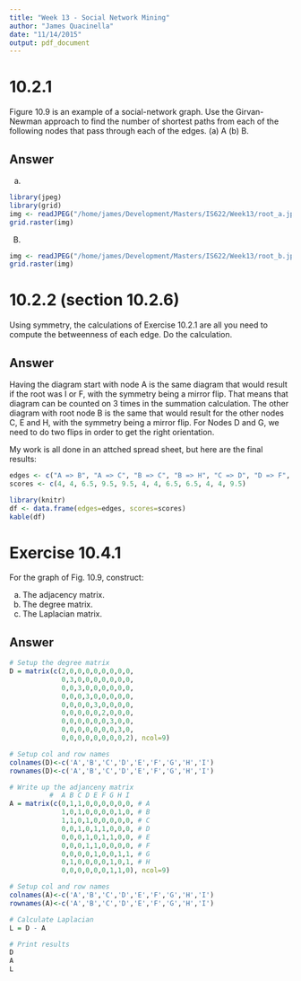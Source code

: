 ```yaml
---
title: "Week 13 - Social Network Mining"
author: "James Quacinella"
date: "11/14/2015"
output: pdf_document
---
```




# 10.2.1

Figure 10.9 is an example of a social-network graph. Use the Girvan-Newman approach to find the number of shortest paths from each of the following nodes that pass through each of the edges. (a) A (b) B.

## Answer 

(a)

```r
library(jpeg)
library(grid)
img <- readJPEG("/home/james/Development/Masters/IS622/Week13/root_a.jpg")
grid.raster(img)
```

(B) 

```r
img <- readJPEG("/home/james/Development/Masters/IS622/Week13/root_b.jpg")
grid.raster(img)
```

\pagebreak 

# 10.2.2 (section 10.2.6)

Using symmetry, the calculations of Exercise 10.2.1 are all you need to compute the betweenness of each edge. Do the calculation.

## Answer

Having the diagram start with node A is the same diagram that would result if the root was I or F, with the symmetry being a mirror flip. That means that diagram can be counted on 3 times in the summation calculation. The other diagram with root node B is the same that would result for the other nodes C, E and H, with the symmetry being a mirror flip. For Nodes D and G, we need to do two flips in order to get the right orientation.

My work is all done in an attched spread sheet, but here are the final results:

```r
edges <- c("A => B", "A => C", "B => C", "B => H", "C => D", "D => F", "H => I", "D => E", "G => H", "E => F", "G => I", "E => G")
scores <- c(4, 4, 6.5, 9.5, 9.5, 4, 4, 6.5, 6.5, 4, 4, 9.5)

library(knitr)
df <- data.frame(edges=edges, scores=scores)
kable(df)
```


\pagebreak 

# Exercise 10.4.1

For the graph of Fig. 10.9, construct:

(a) The adjacency matrix.
(b) The degree matrix.
(c) The Laplacian matrix.

## Answer

```r
# Setup the degree matrix
D = matrix(c(2,0,0,0,0,0,0,0,0,
             0,3,0,0,0,0,0,0,0,
             0,0,3,0,0,0,0,0,0,
             0,0,0,3,0,0,0,0,0,
             0,0,0,0,3,0,0,0,0,
             0,0,0,0,0,2,0,0,0,
             0,0,0,0,0,0,3,0,0,
             0,0,0,0,0,0,0,3,0,
             0,0,0,0,0,0,0,0,2), ncol=9)

# Setup col and row names
colnames(D)<-c('A','B','C','D','E','F','G','H','I')
rownames(D)<-c('A','B','C','D','E','F','G','H','I')

# Write up the adjanceny matrix
          #  A B C D E F G H I
A = matrix(c(0,1,1,0,0,0,0,0,0, # A
             1,0,1,0,0,0,0,1,0, # B
             1,1,0,1,0,0,0,0,0, # C
             0,0,1,0,1,1,0,0,0, # D
             0,0,0,1,0,1,1,0,0, # E
             0,0,0,1,1,0,0,0,0, # F
             0,0,0,0,1,0,0,1,1, # G
             0,1,0,0,0,0,1,0,1, # H
             0,0,0,0,0,0,1,1,0), ncol=9)

# Setup col and row names
colnames(A)<-c('A','B','C','D','E','F','G','H','I')
rownames(A)<-c('A','B','C','D','E','F','G','H','I')

# Calculate Laplacian
L = D - A
```

\pagebreak

```r
# Print results
D
A
L
```